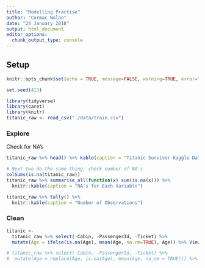 ```yaml
---
title: "Modelling Practise"
author: "Cormac Nolan"
date: "24 January 2018"
output: html_document
editor_options: 
  chunk_output_type: console
---
```


## Setup {.tabset}

```r
knitr::opts_chunk$set(echo = TRUE, message=FALSE, warning=TRUE, error=TRUE)

set.seed(413)
```


```r
library(tidyverse)
library(caret)
library(knitr)
titanic_raw <- read_csv("./data/train.csv")

```

### Explore
Check for NA's
```r
titanic_raw %>% head() %>% kable(caption = "Titanic Survivor Kaggle Dataset")

# Next two do the same thing, check number of NA's
colSums(is.na(titanic_raw)) 
titanic_raw %>% summarise_all(function(x) sum(is.na(x))) %>% 
  knitr::kable(caption = "NA's for Each Variable")

titanic_raw %>% tally() %>%  
  knitr::kable(caption = "Number of Observations")
```

### Clean
```r
titanic <- 
  titanic_raw %>% select(-Cabin, -PassengerId, -Ticket) %>% 
  mutate(Age = ifelse(is.na(Age), mean(Age, na.rm=TRUE), Age)) %>% View()

# titanic_raw %>% select(-Cabin, -PassengerId, -Ticket) %>% 
#  mutate(Age = replace(Age, is.na(Age), mean(Age, na.rm = TRUE))) %>% View()
```

